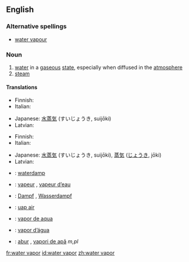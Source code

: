 ==English==

===Alternative spellings===
* [[water vapour]]

===Noun===
{{wikipedia}}
{{en-noun|sg=[[water]] [[vapor]]}}

# [[water]] in a [[gaseous]] [[state]], especially when diffused in the [[atmosphere]]
# [[steam]]

====Translations====
{{trans-top|water in a gaseous state}}
* Finnish: {{t-|fi|vesihöyry}}
* Italian: {{t|it|vapore acqueo|m}}
{{trans-mid}}
* Japanese: [[水蒸気]] (すいじょうき, suijōki)
* Latvian: {{t|lv|ūdens tvaiks|g=m|xs=Latvian}}
{{trans-bottom}}

{{trans-top|steam}}
* Finnish: {{t-|fi|vesihöyry}}
* Italian: {{t+|it|vapore|m}}
{{trans-mid}}
* Japanese: [[水蒸気]] (すいじょうき, suijōki), [[蒸気]] ([[じょうき]], jōki)
* Latvian: {{t|lv|ūdens tvaiks|g=m|xs=Latvian}}
{{trans-bottom}}

{{checktrans-top}}
* {{ttbc|Dutch}}: [[waterdamp]] {{m}}
* {{ttbc|French}}: [[vapeur]] {{f}}, [[vapeur d’eau]] {{f}}
* {{ttbc|German}}: [[Dampf]] {{m}}, [[Wasserdampf]] {{m}}
* {{ttbc|Indonesian}}: [[uap air]]
* {{ttbc|Interlingua}}: [[vapor de aqua]]
{{checktrans-mid}}
* {{ttbc|Portuguese}}: [[vapor d’água]] {{m}}
* {{ttbc|Romanian}}: [[abur]] {{m}}, [[vapori de apă]] ''m,pl''
{{checktrans-bottom}}

[[fr:water vapor]]
[[id:water vapor]]
[[zh:water vapor]]